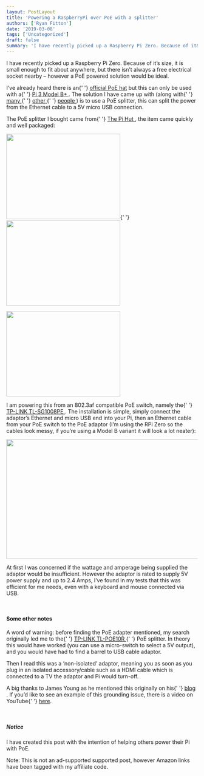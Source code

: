 ```yaml
---
layout: PostLayout
title: 'Powering a RaspberryPi over PoE with a splitter'
authors: ['Ryan Fitton']
date: '2019-03-08'
tags: ['Uncategorized']
draft: false
summary: 'I have recently picked up a Raspberry Pi Zero. Because of it&amp;#8217;s size, it is small enough to fit about anywhere, but there isn&amp;#8217;t always a free electrical socket nearby &amp;#8211; however a PoE powered solution would be ideal. I&amp;#8217;ve already heard there is an official PoE hat but this can only be used with [&amp;hellip;]'
---
```


<p>
  I have recently picked up a Raspberry Pi Zero. Because of it&#8217;s size, it is small enough to
  fit about anywhere, but there isn&#8217;t always a free electrical socket nearby &#8211; however a
  PoE powered solution would be ideal.
</p>
<p>
  I&#8217;ve already heard there is an{' '}
  <a href="https://www.raspberrypi.org/products/poe-hat/">official PoE hat</a> but this can only be
  used with a{' '}
  <a href="https://www.amazon.co.uk/Raspberry-Pi-Model-64-Bit-Processor/dp/B07BDR5PDW/ref=as_li_ss_tl?s=computers&amp;ie=UTF8&amp;qid=1551875082&amp;sr=1-5&amp;keywords=raspberry+pi+3+b+&amp;linkCode=ll1&amp;tag=ryanfittoncou-21&amp;linkId=2364b80115929d7798aa77c1c82b359c&amp;language=en_GB">
    Pi 3 Model B+
  </a>
  . The solution I have came up with (along with{' '}
  <a href="http://www.savagehomeautomation.com/projects/raspberry-pi-power-up-using-poe-power-over-ethernet.html">
    many
  </a>{' '}
  <a href="http://www.knutsel.org/2016/05/31/poe-pi-powering-a-raspberry-pi-with-power-over-ethernet/">
    other
  </a>{' '}
  <a href="https://raspberrypi.stackexchange.com/questions/715/how-do-i-modify-my-raspberry-pi-to-be-powered-over-poe">
    people
  </a>
  ) is to use a PoE splitter, this can split the power from the Ethernet cable to a 5V micro USB
  connection.
</p>
<p>
  The PoE splitter I bought came from{' '}
  <a href="https://thepihut.com/products/adafruit-poe-splitter-with-microusb-plug-isolated-12w-5v-2-4-amp-ada3785">
    The Pi Hut
  </a>
  , the item came quickly and well packaged:
</p>
<p>
  <img
    loading="lazy"
    src="/static/img/blog/2019/03/IMG_20190306_125939-300x225.jpg"
    alt=""
    width="300"
    height="225"
    srcset="/static/img/blog/2019/03/IMG_20190306_125939-300x225.jpg 300w, /static/img/blog/2019/03/IMG_20190306_125939-768x576.jpg 768w, /static/img/blog/2019/03/IMG_20190306_125939-1024x768.jpg 1024w"
    sizes="(max-width: 300px) 100vw, 300px"
  />{' '}
  <img
    loading="lazy"
    src="/static/img/blog/2019/03/IMG_20190306_130109-300x225.jpg"
    alt=""
    width="300"
    height="225"
    srcset="/static/img/blog/2019/03/IMG_20190306_130109-300x225.jpg 300w, /static/img/blog/2019/03/IMG_20190306_130109-768x576.jpg 768w, /static/img/blog/2019/03/IMG_20190306_130109-1024x768.jpg 1024w"
    sizes="(max-width: 300px) 100vw, 300px"
  />
</p>
<p>
  <img
    loading="lazy"
    src="/static/img/blog/2019/03/IMG_20190306_130129-300x225.jpg"
    alt=""
    width="300"
    height="225"
    srcset="/static/img/blog/2019/03/IMG_20190306_130129-300x225.jpg 300w, /static/img/blog/2019/03/IMG_20190306_130129-768x576.jpg 768w, /static/img/blog/2019/03/IMG_20190306_130129-1024x768.jpg 1024w"
    sizes="(max-width: 300px) 100vw, 300px"
  />
</p>
<p>
  I am powering this from an 802.3af compatible PoE switch, namely the{' '}
  <a href="https://www.amazon.co.uk/TP-LINK-TL-SG1008PE-Gigabit-Desktop-including/dp/B00CGY449G/ref=as_li_ss_tl?s=computers&amp;ie=UTF8&amp;qid=1551875131&amp;sr=1-4&amp;keywords=TP-LINK+TL-SG1008PE&amp;linkCode=ll1&amp;tag=ryanfittoncou-21&amp;linkId=d65ac2f2460c2e3060e7fdd162ba2994&amp;language=en_GB">
    TP-LINK TL-SG1008PE
  </a>
  . The installation is simple, simply connect the adaptor&#8217;s Ethernet and micro USB end into
  your Pi, then an Ethernet cable from your PoE switch to the PoE adaptor (I&#8217;m using the RPi
  Zero so the cables look messy, if you&#8217;re using a Model B variant it will look a lot neater):
</p>
<p>
  <img
    loading="lazy"
    src="/static/img/blog/2019/03/IMG_20190308_121600-e1552047536346-1024x542.jpg"
    alt=""
    width="611"
    height="315"
  />
</p>
<p>
  At first I was concerned if the wattage and amperage being supplied the adaptor would be
  insufficient. However the adaptor is rated to supply 5V power supply and up to 2.4 Amps,
  I&#8217;ve found in my tests that this was efficient for me needs, even with a keyboard and mouse
  connected via USB.
</p>
<p>&nbsp;</p>
<h4>Some other notes</h4>
<p>
  A word of warning: before finding the PoE adapter mentioned, my search originally led me to the{' '}
  <a href="https://www.amazon.co.uk/TP-LINK-TL-PoE10R-TL-POE10R-PoE-Splitter/dp/B001PS4NWW/ref=as_li_ss_tl?s=computers&amp;ie=UTF8&amp;qid=1551875183&amp;sr=1-4&amp;keywords=TP-LINK+TL-POE10R&amp;linkCode=ll1&amp;tag=ryanfittoncou-21&amp;linkId=e7d9c6ffa52e0b0400b914ab7addf043&amp;language=en_GB">
    TP-LINK TL-POE10R
  </a>{' '}
  PoE splitter. In theory this would have worked (you can use a micro-switch to select a 5V output),
  and you would have had to find a barrel to USB cable adaptor.
</p>
<p>
  Then I read this was a &#8216;non-isolated&#8217; adaptor, meaning you as soon as you plug in an
  isolated accessory/cable such as a HDMI cable which is connected to a TV the adaptor and Pi would
  turn-off.
</p>
<p>
  A big thanks to James Young as he mentioned this originally on his{' '}
  <a href="https://blog.zencoffee.org/2015/11/tp-link-tl-poe10r-poe-splitter-ground-loop-issues/">
    blog
  </a>
  . If you&#8217;d like to see an example of this grounding issue, there is a video on YouTube{' '}
  <a href="https://www.youtube.com/watch?v=TYd3RtooFxY">here</a>.
</p>
<p>&nbsp;</p>
<h5>Notice</h5>
<p>I have created this post with the intention of helping others power their Pi with PoE.</p>
<p>
  Note: This is not an ad-supported supported post, however Amazon links have been tagged with my
  affiliate code.
</p>
